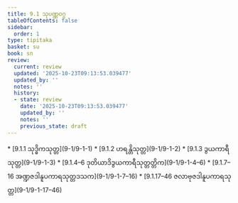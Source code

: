 ```yaml
---
title: 9.1 သုပဏ္ဏဝဂ္ဂ
tableOfContents: false
sidebar:
  order: 1
type: tipitaka
basket: su
book: sn
review:
  current: review
  updated: '2025-10-23T09:13:53.039477'
  updated_by: ''
  notes: ''
  history:
  - state: review
    date: '2025-10-23T09:13:53.039477'
    updated_by: ''
    notes: ''
    previous_state: draft
---
```



<ReviewStatus review={frontmatter.review} showDetails={true} />

<HypothesisAnnotation frontmatter={frontmatter} />

<DynamicBreadcrumb />



<TableOfContents book="sn" section="9.1">
* [9.1.1 သုဒ္ဓိကသုတ္တ](9-1/9-1-1)
* [9.1.2 ဟရန္တိသုတ္တ](9-1/9-1-2)
* [9.1.3 ဒွယကာရီသုတ္တ](9-1/9-1-3)
* [9.1.4–6 ဒုတိယာဒိဒွယကာရီသုတ္တတ္တိက](9-1/9-1-4–6)
* [9.1.7–16 အဏ္ဍဇဒါနူပကာရသုတ္တဒသက](9-1/9-1-7–16)
* [9.1.17–46 ဇလာဗုဇဒါနူပကာရသုတ္တ](9-1/9-1-17–46)
</TableOfContents>